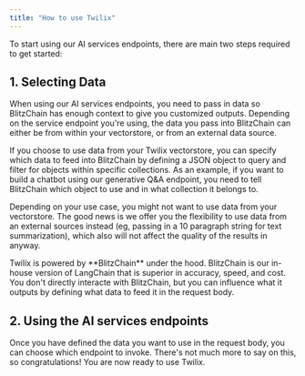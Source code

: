 ```yaml
---
title: "How to use Twilix"
---
```

To start using our AI services endpoints, there are main two steps required to get started:

## 1. Selecting Data
When using our AI services endpoints, you need to pass in data so BlitzChain has enough context to give you customized outputs. Depending on the service endpoint you're using, the data you pass into BlitzChain can either be from within your vectorstore, or from an external data source. 

If you choose to use data from your Twilix vectorstore, you can specify which data to feed into BlitzChain by defining a JSON object to query and filter for objects within specific collections. As an example, if you want to build a chatbot using our generative Q&A endpoint, you need to tell BlitzChain which object to use and in what collection it belongs to. 

Depending on your use case, you might not want to use data from your vectorstore. The good news is we offer you the flexibility to use data from an external sources instead (eg, passing in a 10 paragraph string for text summarization), which also will not affect the quality of the results in anyway.

<Tip>
Twilix is powered by **BlitzChain** under the hood. BlitzChain is our in-house version of LangChain that is superior in accuracy, speed, and cost. You don't directly interacte with BlitzChain, but you can influence what it outputs by defining what data to feed it in the request body.
</Tip>

## 2. Using the AI services endpoints
Once you have defined the data you want to use in the request body, you can choose which endpoint to invoke. There's not much more to say on this, so congratulations! You are now ready to use Twilix.